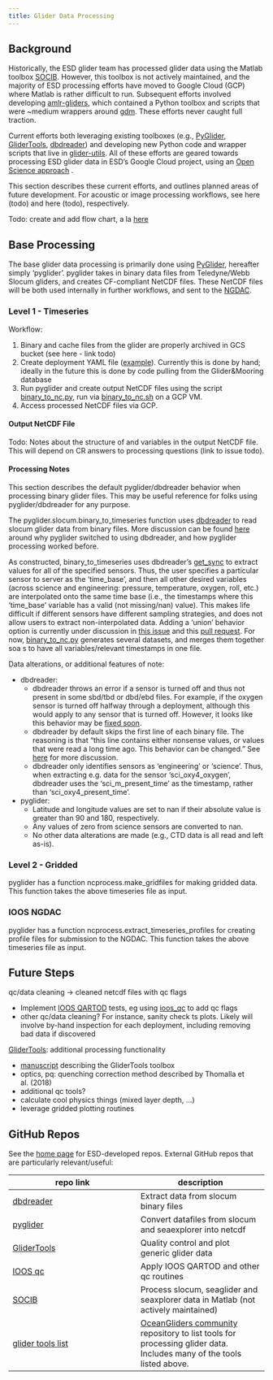```yaml
---
title: Glider Data Processing
---
```


## Background

Historically, the ESD glider team has processed glider data using the Matlab toolbox [SOCIB](https://github.com/socib/glider_toolbox). However, this toolbox is not actively maintained, and the majority of ESD processing efforts have moved to Google Cloud (GCP) where Matlab is rather difficult to run. Subsequent efforts involved developing [amlr-gliders](https://github.com/us-amlr/amlr-gliders), which contained a Python toolbox and scripts that were ~medium wrappers around [gdm](https://github.com/kerfoot/gdm). These efforts never caught full traction.

Current efforts both leveraging existing toolboxes (e.g., [PyGlider](https://github.com/c-proof/pyglider), [GliderTools](https://github.com/GliderToolsCommunity/GliderTools), [dbdreader](https://github.com/smerckel/dbdreader)) and developing new Python code and wrapper scripts that live in [glider-utils](https://github.com/SWFSC/glider-utils). All of these efforts are geared towards processing ESD glider data in ESD's Google Cloud project, using an [Open Science approach](https://openscapes.org/) .

This section describes these current efforts, and outlines planned areas of future development. For acoustic or image processing workflows, see here (todo) and here (todo), respectively.

Todo: create and add flow chart, a la [here](https://github.com/SAEL-SWFSC/SAEL-lab-manual/blob/main/content/images/FOSSA.JPG)

## Base Processing

The base glider data processing is primarily done using [PyGlider](https://github.com/c-proof/pyglider), hereafter simply 'pyglider'. pyglider takes in binary data files from Teledyne/Webb Slocum gliders, and creates CF-compliant NetCDF files. These NetCDF files will be both used internally in further workflows, and sent to the [NGDAC](https://ioos.github.io/glider-dac/index.html).

### Level 1 - Timeseries

Workflow:

1. Binary and cache files from the glider are properly archived in GCS bucket (see here - link todo)
2. Create deployment YAML file ([example](https://github.com/c-proof/pyglider-example-data/blob/main/example-slocum/deploymentRealtime.yml)). Currently this is done by hand; ideally in the future this is done by code pulling from the Glider&Mooring database
3. Run pyglider and create output NetCDF files using the script [binary_to_nc.py](https://github.com/SWFSC/glider-utils/blob/main/scripts/binary_to_nc.py), run via [binary_to_nc.sh](https://github.com/SWFSC/glider-utils/blob/main/scripts/binary_to_nc.sh) on a GCP VM.
3. Access processed NetCDF files via GCP.

#### Output NetCDF File

Todo: Notes about the structure of and variables in the output NetCDF file. This will depend on CR answers to processing questions (link to issue todo). 

#### Processing Notes

This section describes the default pyglider/dbdreader behavior when processing binary glider files. This may be useful reference for folks using pyglider/dbdreader for any purpose.

The pyglider.slocum.binary_to_timeseries function uses [dbdreader](https://github.com/smerckel/dbdreader) to read slocum glider data from binary files. More discussion can be found [here](https://github.com/c-proof/pyglider/issues/106) around why pyglider switched to using dbdreader, and how pyglider processing worked before. 

As constructed, binary_to_timeseries uses dbdreader's [get_sync](https://dbdreader.readthedocs.io/en/latest/multiple_files.html#dbdreader.MultiDBD.get_sync) to extract values for all of the specified sensors. Thus, the user specifies a particular sensor to server as the ‘time_base’, and then all other desired variables (across science and engineering: pressure, temperature, oxygen, roll, etc.) are interpolated onto the same time base (i.e., the timestamps where this ‘time_base’ variable has a valid (not missing/nan) value). This makes life difficult if different sensors have different sampling strategies, and does not allow users to extract non-interpolated data. Adding a 'union' behavior option is currently under discussion in [this issue](https://github.com/c-proof/pyglider/issues/170) and this [pull request](https://github.com/c-proof/pyglider/pull/171). For now, [binary_to_nc.py](https://github.com/SWFSC/glider-utils/blob/main/scripts/binary_to_nc.py) generates several datasets, and merges them together soa s to have all variables/relevant timestamps in one file.

Data alterations, or additional features of note:

- dbdreader:
    - dbdreader throws an error if a sensor is turned off and thus not present in some sbd/tbd or dbd/ebd files. For example, if the oxygen sensor is turned off halfway through a deployment, although this would apply to any sensor that is turned off. However, it looks like this behavior may be [fixed soon](https://github.com/smerckel/dbdreader/issues/26). 
    - dbdreader by default skips the first line of each binary file. The reasoning is that “this line contains either nonsense values, or values that were read a long time ago. This behavior can be changed.” See [here](https://github.com/smerckel/dbdreader/issues/18) for more discussion. 
    - dbdreader only identifies sensors as 'engineering' or 'science'. Thus, when extracting e.g. data for the sensor 'sci_oxy4_oxygen', dbdreader uses the 'sci_m_present_time' as the timestamp, rather than 'sci_oxy4_present_time'.
- pyglider: 
    - Latitude and longitude values are set to nan if their absolute value is greater than 90 and 180, respectively. 
    - Any values of zero from science sensors are converted to nan. 
    - No other data alterations are made (e.g., CTD data is all read and left as-is).

### Level 2 - Gridded

pyglider has a function ncprocess.make_gridfiles for making gridded data. This function takes the above timeseries file as input.

### IOOS NGDAC

pyglider has a function ncprocess.extract_timeseries_profiles for creating profile files for submission to the NGDAC. This function takes the above timeseries file as input.

## Future Steps

qc/data cleaning -> cleaned netcdf files with qc flags

- Implement [IOOS QARTOD](https://ioos.noaa.gov/project/qartod/) tests, eg using [ioos_qc](https://github.com/ioos/ioos_qc) to add qc flags
- other qc/data cleaning? For instance, sanity check ts plots. Likely will involve by-hand inspection for each deployment, including removing bad data if discovered

[GliderTools](https://github.com/GliderToolsCommunity/GliderTools): additional processing functionality

- [manuscript](https://doi.org/10.3389/fmars.2019.00738) describing the GliderTools toolbox
- optics, pq: quenching correction method described by Thomalla et al. (2018)
- additional qc tools?
- calculate cool physics things (mixed layer depth, ...)
- leverage gridded plotting routines

## GitHub Repos

See the [home page](../index.qmd#github-repositories) for ESD-developed repos. External GitHub repos that are particularly relevant/useful:

| repo link                          | description                        |
|------------------------------------|------------------------------------|
| [dbdreader](https://github.com/smerckel/dbdreader)                              | Extract data from slocum binary files |
| [pyglider](https://github.com/c-proof/pyglider)                                 | Convert datafiles from slocum and seaexplorer into netcdf |
| [GliderTools](https://github.com/GliderToolsCommunity/GliderTools)              | Quality control and plot generic glider data |
| [IOOS qc](https://github.com/ioos/ioos_qc)                                      | Apply IOOS QARTOD and other qc routines  |
| [SOCIB](https://github.com/socib/glider_toolbox)                                | Process slocum, seaglider and seaxplorer data in Matlab (not actively maintained) |
| [glider tools list](https://github.com/OceanGlidersCommunity/glider-tools-list) | [OceanGliders community](https://github.com/OceanGlidersCommunity) repository to list tools for processing glider data. Includes many of the tools listed above. |
